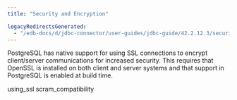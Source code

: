 ```yaml
---
title: "Security and Encryption"

legacyRedirectsGenerated:
  - "/edb-docs/d/jdbc-connector/user-guides/jdbc-guide/42.2.12.3/security_and_encryption.html"
---
```


PostgreSQL has native support for using SSL connections to encrypt client/server communications for increased security. This requires that OpenSSL is installed on both client and server systems and that support in PostgreSQL is enabled at build time.

<div id="security_and_encryption" class="registered_link"></div>

<div class="toctree" maxdepth="3">

using_ssl scram_compatibility

</div>
